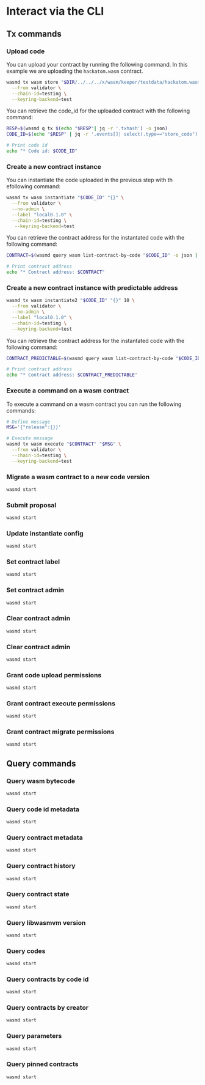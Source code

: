 # Interact via the CLI

## Tx commands

### Upload code

You can upload your contract by running the following command. In this example
we are uploading the `hackatom.wasm` contract.

```sh
wasmd tx wasm store "$DIR/../../../x/wasm/keeper/testdata/hackatom.wasm" \
  --from validator \
  --chain-id=testing \
  --keyring-backend=test
```

You can retrieve the code_id for the uploaded contract with the following
command:

```sh
RESP=$(wasmd q tx $(echo "$RESP"| jq -r '.txhash') -o json)
CODE_ID=$(echo "$RESP" | jq -r '.events[]| select(.type=="store_code").attributes[]| select(.key=="code_id").value')

# Print code id
echo "* Code id: $CODE_ID"
```

### Create a new contract instance

You can instantiate the code uploaded in the previous step with th efollowing
command:

```sh
wasmd tx wasm instantiate "$CODE_ID" "{}" \
  --from validator \
  --no-admin \
  --label "local0.1.0" \
  --chain-id=testing \
   --keyring-backend=test
```

You can retrieve the contract address for the instantated code with the
following command:

```sh
CONTRACT=$(wasmd query wasm list-contract-by-code "$CODE_ID" -o json | jq -r '.contracts[-1]')

# Print contract address
echo "* Contract address: $CONTRACT"
```

### Create a new contract instance with predictable address

```sh
wasmd tx wasm instantiate2 "$CODE_ID" "{}" 10 \
  --from validator \
  --no-admin \
  --label "local0.1.0" \
  --chain-id=testing \
  --keyring-backend=test
```

You can retrieve the contract address for the instantated code with the
following command:

```sh
CONTRACT_PREDICTABLE=$(wasmd query wasm list-contract-by-code "$CODE_ID" -o json | jq -r '.contracts[-1]')

# Print contract address
echo "* Contract address: $CONTRACT_PREDICTABLE"
```

### Execute a command on a wasm contract

To execute a command on a wasm contract you can run the following commands:

```sh
# Define message
MSG='{"release":{}}'

# Execute message
wasmd tx wasm execute "$CONTRACT" "$MSG" \
  --from validator \
  --chain-id=testing \
  --keyring-backend=test
```

### Migrate a wasm contract to a new code version

```sh
wasmd start
```

### Submit proposal

```sh
wasmd start
```

### Update instantiate config

```sh
wasmd start
```

### Set contract label

```sh
wasmd start
```

### Set contract admin

```sh
wasmd start
```

### Clear contract admin

```sh
wasmd start
```

### Clear contract admin

```sh
wasmd start
```

### Grant code upload permissions

```sh
wasmd start
```

### Grant contract execute permissions

```sh
wasmd start
```

### Grant contract migrate permissions

```sh
wasmd start
```

## Query commands

### Query wasm bytecode

```sh
wasmd start
```

### Query code id metadata

```sh
wasmd start
```

### Query contract metadata

```sh
wasmd start
```

### Query contract history

```sh
wasmd start
```

### Query contract state

```sh
wasmd start
```

### Query libwasmvm version

```sh
wasmd start
```

### Query codes

```sh
wasmd start
```

### Query contracts by code id

```sh
wasmd start
```

### Query contracts by creator

```sh
wasmd start
```

### Query parameters

```sh
wasmd start
```

### Query pinned contracts

```sh
wasmd start
```
